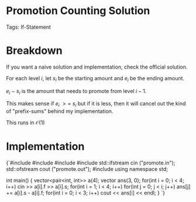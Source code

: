 


<Sidebar moduleName={moduleName} /> 

# Promotion Counting Solution

Tags: If-Statement

# Breakdown

If you want a naive solution and implementation, check the official solution.

For each level $i$, let $s$<sub>$i$</sub> be the starting amount and $e$<sub>$i$</sub> be the ending amount.

$e$<sub>$i$</sub> $-$ $s$<sub>$i$</sub> is the amount that needs to promote from level $i - 1$. 

This makes sense if $e$<sub>$i$</sub> $>=$ $s$<sub>$i$</sub> but if it is less, then it will cancel out the 
kind of "prefix-sums" behind my implementation. 

This runs in $\mathcal{O}(1)$

# Implementation

<div style={{ transform: 'translateX(150px)' }}>
  <SyntaxHighlighter language="cpp" style={okaidia}>
{`#include <cmath>
#include <cstdio>
#include <vector>
#include <fstream>
std::ifstream cin ("promote.in");
std::ofstream cout ("promote.out");
#include <algorithm>
using namespace std;


int main() {
    vector<pair<int, int>> a(4); 
    vector<int> ans(3, 0); 
    for(int i = 0; i < 4; i++) cin >> a[i].f >> a[i].s;
    for(int i = 1; i < 4; i++) 
        for(int j = 0; j < i; j++) 
            ans[j] += a[i].s - a[i].f; 
    for(int i = 0; i < 3; i++) cout << ans[i] << endl;
}
`}
  </SyntaxHighlighter>
</div>

